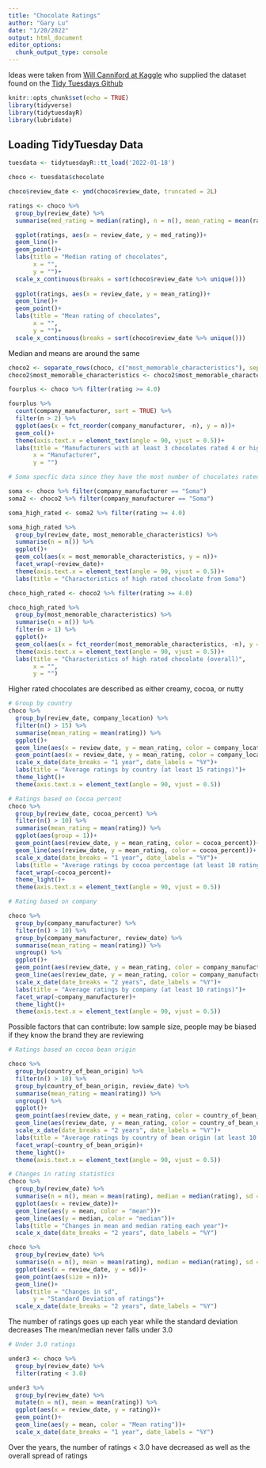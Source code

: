 ```yaml
---
title: "Chocolate Ratings"
author: "Gary Lu"
date: "1/20/2022"
output: html_document
editor_options: 
  chunk_output_type: console
---
```


Ideas were taken from [Will Canniford at Kaggle](https://www.kaggle.com/willcanniford/chocolate-bar-ratings-extensive-eda) who supplied the dataset found on the [Tidy Tuesdays Github](https://github.com/rfordatascience/tidytuesday)

```r
knitr::opts_chunk$set(echo = TRUE)
library(tidyverse)
library(tidytuesdayR)
library(lubridate)
```

## Loading TidyTuesday Data

```r
tuesdata <- tidytuesdayR::tt_load('2022-01-18')

choco <- tuesdata$chocolate
```

```r
choco$review_date <- ymd(choco$review_date, truncated = 2L)

ratings <- choco %>% 
  group_by(review_date) %>% 
  summarise(med_rating = median(rating), n = n(), mean_rating = mean(rating), sd = sd(rating))

  ggplot(ratings, aes(x = review_date, y = med_rating))+
  geom_line()+
  geom_point()+
  labs(title = "Median rating of chocolates",
       x = "",
       y = "")+
  scale_x_continuous(breaks = sort(choco$review_date %>% unique()))
  
  ggplot(ratings, aes(x = review_date, y = mean_rating))+
  geom_line()+
  geom_point()+
  labs(title = "Mean rating of chocolates",
       x = "",
       y = "")+
  scale_x_continuous(breaks = sort(choco$review_date %>% unique()))
```

Median and means are around the same

```r
choco2 <- separate_rows(choco, c("most_memorable_characteristics"), sep = ",")
choco2$most_memorable_characteristics <- choco2$most_memorable_characteristics %>% str_trim()
```


```r
fourplus <- choco %>% filter(rating >= 4.0)

fourplus %>% 
  count(company_manufacturer, sort = TRUE) %>% 
  filter(n > 2) %>% 
  ggplot(aes(x = fct_reorder(company_manufacturer, -n), y = n))+
  geom_col()+
  theme(axis.text.x = element_text(angle = 90, vjust = 0.5))+
  labs(title = "Manufacturers with at least 3 chocolates rated 4 or higher",
       x = "Manufacturer",
       y = "")
```

```r
# Soma specfic data since they have the most number of chocolates rated 4 or higher

soma <- choco %>% filter(company_manufacturer == "Soma")
soma2 <- choco2 %>% filter(company_manufacturer == "Soma")

soma_high_rated <- soma2 %>% filter(rating >= 4.0)

soma_high_rated %>% 
  group_by(review_date, most_memorable_characteristics) %>% 
  summarise(n = n()) %>% 
  ggplot()+
  geom_col(aes(x = most_memorable_characteristics, y = n))+
  facet_wrap(~review_date)+
  theme(axis.text.x = element_text(angle = 90, vjust = 0.5))+
  labs(title = "Characteristics of high rated chocolate from Soma")
```


```r
choco_high_rated <- choco2 %>% filter(rating >= 4.0)

choco_high_rated %>% 
  group_by(most_memorable_characteristics) %>% 
  summarise(n = n()) %>% 
  filter(n > 1) %>% 
  ggplot()+
  geom_col(aes(x = fct_reorder(most_memorable_characteristics, -n), y = n))+
  theme(axis.text.x = element_text(angle = 90, vjust = 0.5))+
  labs(title = "Characteristics of high rated chocolate (overall)",
       x = "",
       y = "")
```

Higher rated chocolates are described as either creamy, cocoa, or nutty


```r
# Group by country
choco %>% 
  group_by(review_date, company_location) %>% 
  filter(n() > 15) %>% 
  summarise(mean_rating = mean(rating)) %>% 
  ggplot()+
  geom_line(aes(x = review_date, y = mean_rating, color = company_location))+
  geom_point(aes(x = review_date, y = mean_rating, color = company_location))+
  scale_x_date(date_breaks = "1 year", date_labels = "%Y")+
  labs(title = "Average ratings by country (at least 15 ratings)")+
  theme_light()+
  theme(axis.text.x = element_text(angle = 90, vjust = 0.5))
```

```r
# Ratings based on Cocoa percent
choco %>% 
  group_by(review_date, cocoa_percent) %>%
  filter(n() > 10) %>% 
  summarise(mean_rating = mean(rating)) %>% 
  ggplot(aes(group = 1))+
  geom_point(aes(review_date, y = mean_rating, color = cocoa_percent))+
  geom_line(aes(review_date, y = mean_rating, color = cocoa_percent))+
  scale_x_date(date_breaks = "1 year", date_labels = "%Y")+
  labs(title = "Average ratings by cocoa percentage (at least 10 ratings)")+
  facet_wrap(~cocoa_percent)+
  theme_light()+
  theme(axis.text.x = element_text(angle = 90, vjust = 0.5))
```

```r
# Rating based on company

choco %>% 
  group_by(company_manufacturer) %>%
  filter(n() > 10) %>% 
  group_by(company_manufacturer, review_date) %>% 
  summarise(mean_rating = mean(rating)) %>% 
  ungroup() %>% 
  ggplot()+
  geom_point(aes(review_date, y = mean_rating, color = company_manufacturer))+
  geom_line(aes(review_date, y = mean_rating, color = company_manufacturer))+
  scale_x_date(date_breaks = "2 years", date_labels = "%Y")+
  labs(title = "Average ratings by company (at least 10 ratings)")+
  facet_wrap(~company_manufacturer)+
  theme_light()+
  theme(axis.text.x = element_text(angle = 90, vjust = 0.5))

```

Possible factors that can contribute: low sample size, people may be biased if they know the brand they are reviewing

```r
# Ratings based on cocoa bean origin

choco %>% 
  group_by(country_of_bean_origin) %>%
  filter(n() > 10) %>% 
  group_by(country_of_bean_origin, review_date) %>% 
  summarise(mean_rating = mean(rating)) %>% 
  ungroup() %>% 
  ggplot()+
  geom_point(aes(review_date, y = mean_rating, color = country_of_bean_origin))+
  geom_line(aes(review_date, y = mean_rating, color = country_of_bean_origin))+
  scale_x_date(date_breaks = "2 years", date_labels = "%Y")+
  labs(title = "Average ratings by country of bean origin (at least 10 ratings)")+
  facet_wrap(~country_of_bean_origin)+
  theme_light()+
  theme(axis.text.x = element_text(angle = 90, vjust = 0.5))
```

```r
# Changes in rating statistics
choco %>% 
  group_by(review_date) %>% 
  summarise(n = n(), mean = mean(rating), median = median(rating), sd = sd(rating)) %>% 
  ggplot(aes(x = review_date))+
  geom_line(aes(y = mean, color = "mean"))+
  geom_line(aes(y = median, color = "median"))+
  labs(title = "Changes in mean and median rating each year")+
  scale_x_date(date_breaks = "2 years", date_labels = "%Y")

choco %>% 
  group_by(review_date) %>% 
  summarise(n = n(), mean = mean(rating), median = median(rating), sd = sd(rating)) %>% 
  ggplot(aes(x = review_date, y = sd))+
  geom_point(aes(size = n))+
  geom_line()+
  labs(title = "Changes in sd",
       y = "Standard Deviation of ratings")+
  scale_x_date(date_breaks = "2 years", date_labels = "%Y")
```

The number of ratings goes up each year while the standard deviation decreases
The mean/median never falls under 3.0

```r
# Under 3.0 ratings

under3 <- choco %>% 
  group_by(review_date) %>% 
  filter(rating < 3.0)

under3 %>% 
  group_by(review_date) %>% 
  mutate(n = n(), mean = mean(rating)) %>% 
  ggplot(aes(x = review_date, y = rating))+
  geom_point()+
  geom_line(aes(y = mean, color = "Mean rating"))+
  scale_x_date(date_breaks = "1 year", date_labels = "%Y")
```

Over the years, the number of ratings < 3.0 have decreased as well as the overall spread of ratings